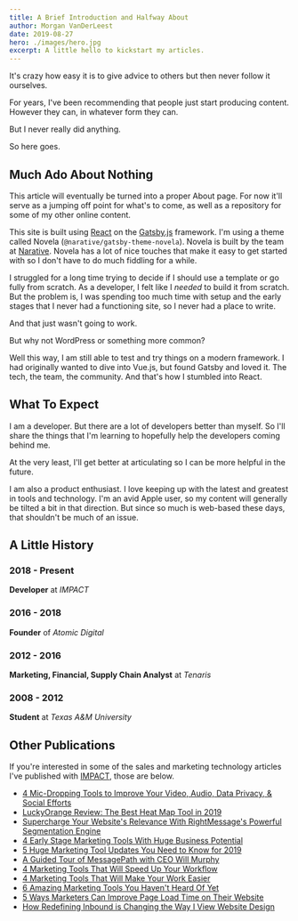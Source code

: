 ```yaml
---
title: A Brief Introduction and Halfway About
author: Morgan VanDerLeest
date: 2019-08-27
hero: ./images/hero.jpg
excerpt: A little hello to kickstart my articles.
---
```


It's crazy how easy it is to give advice to others but then never follow it ourselves.

For years, I've been recommending that people just start producing content. However they can, in whatever form they can.

But I never really did anything.

So here goes.

## Much Ado About Nothing

This article will eventually be turned into a proper About page. For now it'll serve as a jumping off point for what's to come, as well as a repository for some of my other online content.

This site is built using [React](https://reactjs.org/) on the [Gatsby.js](https://reactjs.org/) framework. I'm using a theme called Novela (`@narative/gatsby-theme-novela`). Novela is built by the team at [Narative](https://narative.co). Novela has a lot of nice touches that make it easy to get started with so I don't have to do much fiddling for a while.

I struggled for a long time trying to decide if I should use a template or go fully from scratch. As a developer, I felt like I _needed_ to build it from scratch. But the problem is, I was spending too much time with setup and the early stages that I never had a functioning site, so I never had a place to write.

And that just wasn't going to work.

But why not WordPress or something more common?

Well this way, I am still able to test and try things on a modern framework. I had originally wanted to dive into Vue.js, but found Gatsby and loved it. The tech, the team, the community. And that's how I stumbled into React.

## What To Expect

I am a developer. But there are a lot of developers better than myself. So I'll share the things that I'm learning to hopefully help the developers coming behind me.

At the very least, I'll get better at articulating so I can be more helpful in the future.

I am also a product enthusiast. I love keeping up with the latest and greatest in tools and technology. I'm an avid Apple user, so my content will generally be tilted a bit in that direction. But since so much is web-based these days, that shouldn't be much of an issue.

## A Little History

### 2018 - Present
**Developer** at _IMPACT_

### 2016 - 2018
**Founder** of _Atomic Digital_

### 2012 - 2016
**Marketing, Financial, Supply Chain Analyst** at _Tenaris_

### 2008 - 2012
**Student** at _Texas A&M University_

## Other Publications

If you're interested in some of the sales and marketing technology articles I've published with [IMPACT](https://www.impactbnd.com), those are below.

- [4 Mic-Dropping Tools to Improve Your Video, Audio, Data Privacy, & Social Efforts](https://www.impactbnd.com/blog/4-mic-dropping-tools-to-improve-your-video-audio-data-privacy-and-social-efforts-impact-toolbox-jul-2019)
- [LuckyOrange Review: The Best Heat Map Tool in 2019](https://www.impactbnd.com/blog/the-best-heat-map-tool-in-2019)
- [Supercharge Your Website's Relevance With RightMessage's Powerful Segmentation Engine](https://www.impactbnd.com/blog/rightmessage-impact-toolbox-may-2019)
- [4 Early Stage Marketing Tools With Huge Business Potential](https://www.impactbnd.com/blog/early-stage-marketing-tools-with-huge-business-potential-impact-toolbox-apr-2019)
- [5 Huge Marketing Tool Updates You Need to Know for 2019](https://www.impactbnd.com/blog/5-huge-marketing-tool-updates-you-need-to-know-for-2019-impact-toolbox-mar-2019)
- [A Guided Tour of MessagePath with CEO Will Murphy](https://www.impactbnd.com/blog/guided-tour-of-messagepath-with-ceo-will-murphy-impact-toolbox-feb-2019)
- [4 Marketing Tools That Will Speed Up Your Workflow](https://www.impactbnd.com/blog/marketing-tools-that-will-speed-up-your-workflow-impact-toolbox)
- [4 Marketing Tools That Will Make Your Work Easier](https://www.impactbnd.com/blog/marketing-tools-that-will-make-your-work-easier-impact-toolbox)
- [6 Amazing Marketing Tools You Haven't Heard Of Yet](https://www.impactbnd.com/blog/marketing-tools-you-havent-heard-of-yet-impact-toolbox)
- [5 Ways Marketers Can Improve Page Load Time on Their Website](https://www.impactbnd.com/blog/5-ways-marketers-can-improve-page-load-time-on-your-website)
- [How Redefining Inbound is Changing the Way I View Website Design](https://www.impactbnd.com/blog/redefining-inbound-website-design)


